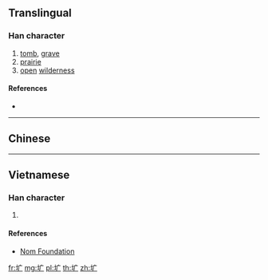 {{also|壙}}
==Translingual==

===Han character===
{{Han char|rn=32|rad=土|as=03|sn=6|four=|canj=GI,XGI|ids=⿰土广}}

# [[tomb]], [[grave]]
# [[prairie]]
# [[open]] [[wilderness]]

====References====
* {{Han ref|kx=0224.181|hdz=10420.070|uh=5739|ud=22329}}

----

==Chinese==
{{zh-see|壙}}

----

==Vietnamese==

===Han character===
{{vi-hantu|[[khoáng]]|rs=土03}}

# {{defn|lang=vi|sort=土03}}

====References====
* [http://nomfoundation.org/common/nom_details.php?codepoint=5739 Nom Foundation]

[[fr:圹]]
[[mg:圹]]
[[pl:圹]]
[[th:圹]]
[[zh:圹]]